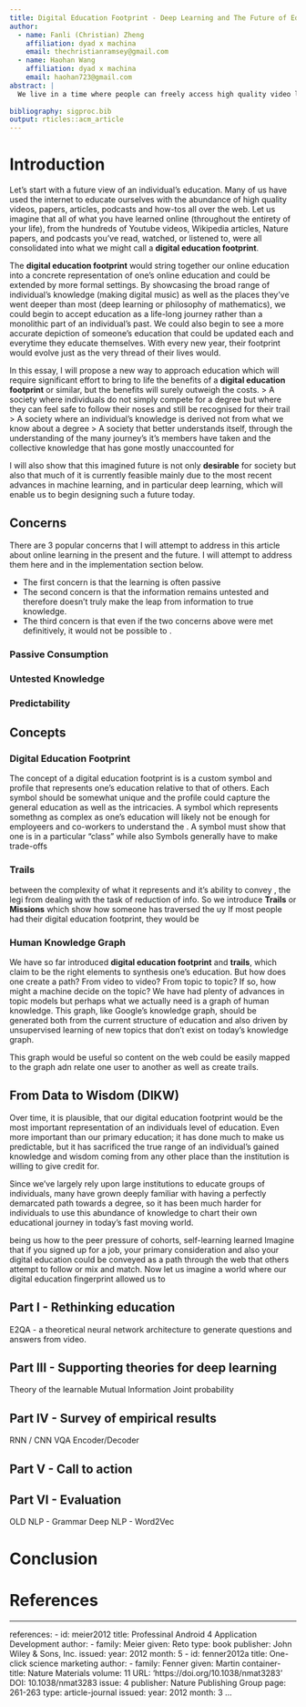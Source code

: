 ```yaml
---
title: Digital Education Footprint - Deep Learning and The Future of Education
author:
  - name: Fanli (Christian) Zheng
    affiliation: dyad x machina
    email: thechristianramsey@gmail.com
  - name: Haohan Wang
    affiliation: dyad x machina
    email: haohan723@gmail.com    
abstract: |
  We live in a time where people can freely access high quality video lectures, how-tos, journal articles, books with a click of a button. Our education can no longer be said to mostly comprised of what we learned in school. New technologies have pushed us to learn new things we may on the fly and such motivated individuals find themselves online watching lectures about programming, complex systems, neuroscience, deep learning or a how-to in order to write an article or to better understand the world they are living in. But yet, most of what we watch or read on the web, goes unnoticed and 
 
bibliography: sigproc.bib
output: rticles::acm_article
---
```



# Introduction 
Let's start with a future view of an individual's education. Many of us have used the internet to educate ourselves with the abundance of high quality videos, papers, articles, podcasts and how-tos all over the web. Let us imagine that all of what you have learned online (throughout the entirety of your life), from the hundreds of Youtube videos, Wikipedia articles, Nature papers, and podcasts you've read, watched, or listened to, were all consolidated into what we might call a **digital education footprint**. 

The **digital education footprint** would string together our online education into a concrete representation of one's online education and could be extended by more formal settings. By showcasing the broad range of individual's knowledge (making digital music) as well as the places they've went deeper than most (deep learning or philosophy of mathematics), we could begin to accept education as a life-long journey rather than a monolithic part of an individual's past. We could also begin to see a more accurate depiction of someone's education that could be updated each and everytime they educate themselves. With every new year, their footprint would evolve just as the very thread of their lives would. 

In this essay, I will propose a new way to approach education which will require significant effort to bring to life the benefits of a **digital education footprint** or similar, but the benefits will surely outweigh the costs. 
> A society where individuals do not simply compete for a degree but where they can feel safe to follow their noses and still be recognised for their trail
> A society where an individual's knowledge is derived not from what we know about a degree
> A society that better understands itself, through the understanding of the many journey's it's members have taken and the collective knowledge that has gone mostly unaccounted for

I will also show that this imagined future is not only **desirable** for society but also that much of it is currently feasible mainly due to the most recent advances in machine learning, and in particular deep learning, which will enable us to begin designing such a future today. 

## Concerns

 There are 3 popular concerns that I will attempt to address in this article about online learning in the present and the future. I will attempt to address them here and in the implementation section below.
 
- The first concern is that the learning is often passive
- The second concern is that the information remains untested and therefore doesn't truly make the leap from information to true knowledge.
- The third concern is that even if the two concerns above were met definitively, it would not be possible to .

### Passive Consumption

### Untested Knowledge 

### Predictability


## Concepts 

### Digital Education Footprint
The concept of a digital education footprint is is a custom symbol and profile that represents one's education relative to that of others. Each symbol should be somewhat unique and the profile could capture the general education as well as the intricacies. 
A symbol which represents somethng as complex as one's education will likely not be enough for employeers and co-workers to understand the . A symbol must show that one is in a particular "class" while also  Symbols generally have to make trade-offs

### Trails 
 between the complexity of what it represents and it's ability to convey , the legi from dealing with the task of reduction of info. So we introduce **Trails** or **Missions** which show how someone has traversed the uy
If most people had their digital education footprint, they would be 

### Human Knowledge Graph
We have so far introduced **digital education footprint** and **trails**, which claim to be the right elements to synthesis one's education. But how does one create a path? From video to video? From topic to topic? If so, how might a machine decide on the topic? We have had plenty of advances in topic models but perhaps what we actually need is a graph of human knowledge. This graph, like Google's knowledge graph, should be generated both from the current structure of education and also driven by unsupervised learning of new topics that don't exist on today's knowledge graph.

This graph would be useful so content on the web could be easily mapped to the graph adn relate one user to another as well as create trails.

## From Data to Wisdom (DIKW)


 
Over time, it is plausible, that our digital education footprint would be the most important representation of an individuals level of education. Even more important than our primary education; it has done much to make us predictable, but it has sacrificed the true range of an individual's gained knowledge and wisdom coming from any other place than the institution is willing to give credit for. 

Since we've largely rely upon large institutions to educate groups of individuals, many have grown deeply familiar with having a perfectly demarcated path towards a degree, so it has been much harder for individuals to use this abundance of knowledge to chart their own educational journey in today's fast moving world.

 being   us how to the peer pressure of cohorts, self-learning  learned Imagine that if you signed up for a job, your primary consideration and also your digital education could be conveyed as a path through the web that others attempt to follow or mix and match. Now let us imagine a world where our digital education fingerprint allowed us to



## Part I - Rethinking education
 
  E2QA - a theoretical neural network architecture to generate questions and answers from video.
  
  
## Part III - Supporting theories for deep learning

Theory of the learnable
Mutual Information
Joint probability


## Part IV - Survey of empirical results

RNN / CNN
VQA
Encoder/Decoder

## Part V - Call to action

## Part VI - Evaluation
OLD NLP - Grammar 
Deep NLP - Word2Vec

# Conclusion

# References

---
references:
- id: meier2012
  title: Professinal Android 4 Application Development
  author: 
  - family: Meier
    given: Reto
  type: book
  publisher: John Wiley & Sons, Inc.
  issued:
    year: 2012
    month: 5
- id: fenner2012a
  title: One-click science marketing
  author:
  - family: Fenner
    given: Martin
  container-title: Nature Materials
  volume: 11
  URL: 'https://doi.org/10.1038/nmat3283'
  DOI: 10.1038/nmat3283
  issue: 4
  publisher: Nature Publishing Group
  page: 261-263
  type: article-journal
  issued:
    year: 2012
    month: 3
...

